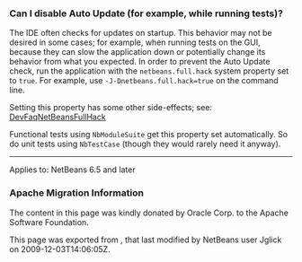 <!--

    Licensed to the Apache Software Foundation (ASF) under one
    or more contributor license agreements.  See the NOTICE file
    distributed with this work for additional information
    regarding copyright ownership.  The ASF licenses this file
    to you under the Apache License, Version 2.0 (the
    "License"); you may not use this file except in compliance
    with the License.  You may obtain a copy of the License at

      http://www.apache.org/licenses/LICENSE-2.0

    Unless required by applicable law or agreed to in writing,
    software distributed under the License is distributed on an
    "AS IS" BASIS, WITHOUT WARRANTIES OR CONDITIONS OF ANY
    KIND, either express or implied.  See the License for the
    specific language governing permissions and limitations
    under the License.

-->

===Can I disable Auto Update (for example, while running tests)?===

The IDE often checks for updates on startup.
This behavior may not be desired in some cases;
for example, when running tests on the GUI,
because they can slow the application down or potentially change its behavior
from what you expected.
In order to prevent the Auto Update check,
run the application with the <tt>netbeans.full.hack</tt> system property set to <tt>true</tt>.
For example, use <tt>-J-Dnetbeans.full.hack=true</tt> on the command line.

Setting this property has some other side-effects; see: [[DevFaqNetBeansFullHack]]

Functional tests using <tt>NbModuleSuite</tt> get this property set automatically.
So do unit tests using <tt>NbTestCase</tt> (though they would rarely need it anyway).

----
Applies to: NetBeans 6.5 and later

===Apache Migration Information===

The content in this page was kindly donated by Oracle Corp. to the
Apache Software Foundation.

This page was exported from , 
that last modified by NetBeans user Jglick 
on 2009-12-03T14:06:05Z.


